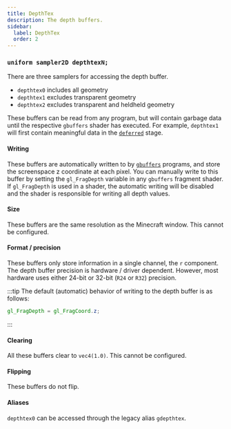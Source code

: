 ```yaml
---
title: DepthTex
description: The depth buffers.
sidebar:
  label: DepthTex
  order: 2
---
```



### `uniform sampler2D depthtexN;`

There are three samplers for accessing the depth buffer.
- `depthtex0` includes all geometry
- `depthtex1` excludes transparent geometry
- `depthtex2` excludes transparent and heldheld geometry

These buffers can be read from any program, but will contain garbage data until the respective `gbuffers` shader has executed. For example, `depthtex1` will first contain meaningful data in the [`deferred`](/current/reference/programs/deferred) stage.

#### Writing

These buffers are automatically written to by [`gbuffers`](/current/reference/programs/gbuffers) programs, and store the screenspace z coordinate at each pixel. You can manually write to this buffer by setting the `gl_FragDepth` variable in any `gbuffers` fragment shader. If `gl_FragDepth` is used in a shader, the automatic writing will be disabled and the shader is responsible for writing all depth values.

#### Size

These buffers are the same resolution as the Minecraft window. This cannot be configured.

#### Format / precision

These buffers only store information in a single channel, the `r` component. The depth buffer precision is hardware / driver dependent. However, most hardware uses either 24-bit or 32-bit (`R24` or `R32`) precision. 

:::tip
The default (automatic) behavior of writing to the depth buffer is as follows:
```glsl
gl_FragDepth = gl_FragCoord.z;
```
:::

#### Clearing

All these buffers clear to `vec4(1.0)`. This cannot be configured.

#### Flipping

These buffers do not flip.

#### Aliases <Badge text="Legacy" variant="danger" size="medium" />
`depthtex0` can be accessed through the legacy alias `gdepthtex`.